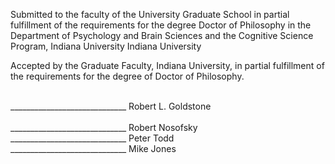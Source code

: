 \begin{centering}
\LARGE
{The Role of Variability in Learning Transfer: A Similarity-Based Computational Approach}

 
\vspace*{1.5cm}

\LARGE
{Thomas E. Gorman}

\vspace{11.5cm}

\end{centering}

Submitted to the faculty of the University Graduate School in partial fulfillment of the
requirements for the degree Doctor of Philosophy in the Department of Psychology and Brain
Sciences and the Cognitive Science Program, Indiana University
Indiana University

\vspace{6cm}

\pagenumbering{gobble}


\newpage

Accepted by the Graduate Faculty, Indiana University, in partial fulfillment of the
requirements for the degree of Doctor of Philosophy.
\vspace{4cm}

\
\_____________________________  Robert L. Goldstone
\vspace{2.5cm}
\
\
\_____________________________  Robert Nosofsky
\vspace{2.5cm}
\
\_____________________________  Peter Todd
\vspace{2.5cm}
\
\_____________________________  Mike Jones

\newpage

\begin{centering}

\vspace*{6.5cm}

@2023 \\
\vspace{1cm} 

Thomas E. Gorman
\vspace{.2cm}

\vspace{5cm}

\end{centering}

\newpage
\begin{center}
\textbf{Acknowledgements}
\end{center}
\newpage

\tableofcontents
\newpage
\listoffigures
\newpage
\listoftables
\newpage

